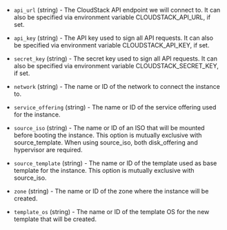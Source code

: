 <!-- Code generated from the comments of the Config struct in builder/cloudstack/config.go; DO NOT EDIT MANUALLY -->

- `api_url` (string) - The CloudStack API endpoint we will connect to. It can
  also be specified via environment variable CLOUDSTACK_API_URL, if set.

- `api_key` (string) - The API key used to sign all API requests. It can also
  be specified via environment variable CLOUDSTACK_API_KEY, if set.

- `secret_key` (string) - The secret key used to sign all API requests. It
  can also be specified via environment variable CLOUDSTACK_SECRET_KEY, if
  set.

- `network` (string) - The name or ID of the network to connect the instance
  to.

- `service_offering` (string) - The name or ID of the service offering used
  for the instance.

- `source_iso` (string) - The name or ID of an ISO that will be mounted
  before booting the instance. This option is mutually exclusive with
  source_template. When using source_iso, both disk_offering and
  hypervisor are required.

- `source_template` (string) - The name or ID of the template used as base
  template for the instance. This option is mutually exclusive with
  source_iso.

- `zone` (string) - The name or ID of the zone where the instance will be
  created.

- `template_os` (string) - The name or ID of the template OS for the new
  template that will be created.

<!-- End of code generated from the comments of the Config struct in builder/cloudstack/config.go; -->

